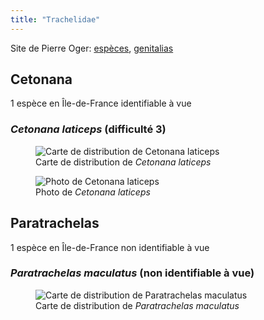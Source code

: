```yaml
---
title: "Trachelidae"
---
```


Site de Pierre Oger: [espèces](https://arachno.piwigo.com/index?/category/1385-trachelidae), [genitalias](https://arachno.piwigo.com/index?/tags/1506-_trachelidae)



## Cetonana

1 espèce en Île-de-France identifiable à vue



### *Cetonana laticeps* (difficulté 3)

![Carte de distribution de *Cetonana laticeps*](https://asfra.fr/Site/User_pages/Atlas/LR_ASFRA_Trachelidae_Cetonana%20laticeps_2022-03-10.jpeg)

![Photo de *Cetonana laticeps*](chemin/vers/photo.jpg)



## Paratrachelas

1 espèce en Île-de-France non identifiable à vue



### *Paratrachelas maculatus* (non identifiable à vue)

![Carte de distribution de *Paratrachelas maculatus*](https://asfra.fr/Site/User_pages/Atlas/LR_ASFRA_Trachelidae_Paratrachelas%20maculatus_2022-03-10.jpeg)





